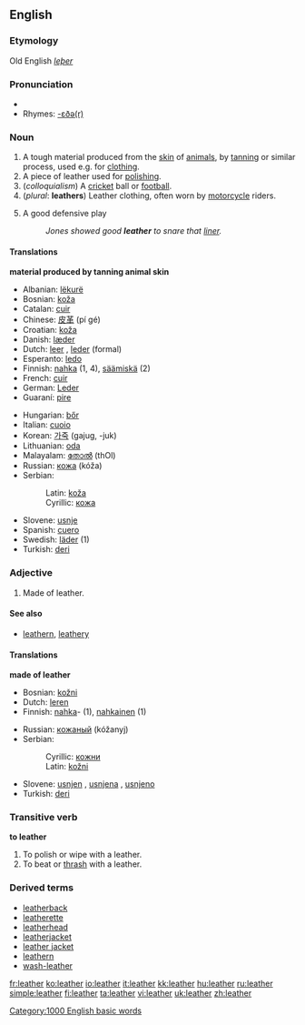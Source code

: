{{wikipedia}}
==English==

===Etymology===
Old English ''[[leþer]]''

===Pronunciation===
*{{audio|en-us-leather.ogg|Audio (US)}}
*Rhymes: [[Rhymes:English:-ɛðə(r)|-ɛðə(r)]]

===Noun===
{{en-noun}}

# A tough material produced from the [[skin]] of [[animal]]s, by [[tan#Verb|tanning]] or similar process, used e.g. for [[clothing]].
# A piece of leather used for [[polish#Verb|polishing]].
# (''colloquialism'') A [[cricket]] ball or [[football]].
# (''plural'': '''leathers''') Leather clothing, often worn by [[motorcycle]] riders.
# {{baseball}} A good defensive play
#: ''Jones showed good '''leather''' to snare that [[liner]].''

====Translations====
'''material produced by tanning animal skin'''
{{top}}
*Albanian: [[lëkurë]]
*Bosnian: [[koža#Bosnian|koža]] {{f}}
*Catalan: [[cuir]] {{m}}
*Chinese: [[皮革]] (pí gé)
*Croatian: [[koža]] {{f}}
*Danish: [[læder]] {{n}}
*Dutch: [[leer]] {{n}}, [[leder]] (formal) {{n}}
*Esperanto: [[ledo]]
*Finnish: [[nahka]] (1, 4), [[säämiskä]] (2)
*French: [[cuir]] {{m}}
*German: [[Leder]] {{n}}
*Guaraní: [[pire]]
{{mid}}
*Hungarian: [[bőr]]
*Italian: [[cuoio]] {{m}}
*Korean: [[가죽]] (gajug, -juk)  
*Lithuanian: [[oda]] {{f}}
*Malayalam: [[തോല്‍]] (thOl)
*Russian: [[кожа]] (kóža) {{f}}
*Serbian:
*:Latin: [[koža#Serbian|koža]] {{f}}
*:Cyrillic: [[кожа#Serbian|кожа]] {{f}}
*Slovene: [[usnje]] {{n}}
*Spanish: [[cuero]] {{m}}
*Swedish: [[läder]] {{n}} (1)
*Turkish: [[deri]]
{{bottom}}

===Adjective===
{{en-adj-notcomp}}

# Made of leather.

====See also====
* [[leathern]], [[leathery]]

====Translations====
'''made of leather'''
{{top}}
*Bosnian: [[kožni#Bosnian|kožni]] {{m}}
*Dutch: [[leren]]
*Finnish: [[nahka]]- (1), [[nahkainen]] (1)
{{mid}}
*Russian: [[кожаный]] (kóžanyj)
*Serbian:
*:Cyrillic: [[кожни#Serbian|кожни]] {{m}}
*:Latin: [[kožni#Serbian|kožni]] {{m}}
*Slovene: [[usnjen]] {{m}}, [[usnjena]] {{f}}, [[usnjeno]] {{n}}
*Turkish: [[deri]]

{{bottom}}

===Transitive verb===
'''to leather'''

#To polish or wipe with a leather.
#To beat or [[thrash]] with a leather.

===Derived terms===
*[[leatherback]]
*[[leatherette]]
*[[leatherhead]]
*[[leatherjacket]]<!--a type of fish-->
*[[leather jacket]]<!--a jacket made of leather-->
*[[leathern]]
*[[wash-leather]]

[[Category:1000 English basic words]]

[[fr:leather]]
[[ko:leather]]
[[io:leather]]
[[it:leather]]
[[kk:leather]]
[[hu:leather]]
[[ru:leather]]
[[simple:leather]]
[[fi:leather]]
[[ta:leather]]
[[vi:leather]]
[[uk:leather]]
[[zh:leather]]